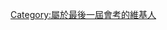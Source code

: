{{Userbox-2
  |border-c=black
  |border-s=1
  |id1-c=white
  |id1-fc=black
  |id1-s=12
  |id2-c= #000000
  |id2-s= 12
  |id2-fc= #FFFFFF
  |info=這用戶曾應考最後一屆[[香港中學會考]]。
  |info-c=#aaaaaa
  |info-fc=black
  |info-s=10
  |id1=Last CE
  |id2=末代會考
}}<includeonly>[[Category:屬於最後一屆會考的維基人]]</includeonly>